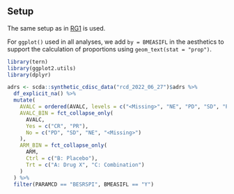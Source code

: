 ## Setup

The same setup as in [RG1](../../graphs/RG1/rg01.qmd) is used.

For `ggplot()` used in all analyses, we add `by = BMEASIFL` in the aesthetics to support the calculation of proportions using `geom_text(stat = "prop")`.

```r
library(tern)
library(ggplot2.utils)
library(dplyr)

adrs <- scda::synthetic_cdisc_data("rcd_2022_06_27")$adrs %>%
  df_explicit_na() %>%
  mutate(
    AVALC = ordered(AVALC, levels = c("<Missing>", "NE", "PD", "SD", "PR", "CR")),
    AVALC_BIN = fct_collapse_only(
      AVALC,
      Yes = c("CR", "PR"),
      No = c("PD", "SD", "NE", "<Missing>")
    ),
    ARM_BIN = fct_collapse_only(
      ARM,
      Ctrl = c("B: Placebo"),
      Trt = c("A: Drug X", "C: Combination")
    )
  ) %>%
  filter(PARAMCD == "BESRSPI", BMEASIFL == "Y")
```

